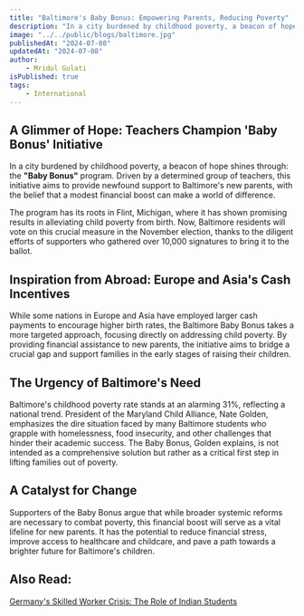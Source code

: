 ```yaml
---
title: "Baltimore's Baby Bonus: Empowering Parents, Reducing Poverty"
description: "In a city burdened by childhood poverty, a beacon of hope shines through: the Baby Bonus program. Driven by a determined group of teachers, this initiative aims to provide newfound support to Baltimore's new parents, with the belief that a modest financial boost can make a world of difference"
image: "../../public/blogs/baltimore.jpg"
publishedAt: "2024-07-08"
updatedAt: "2024-07-08"
author: 
    - Mridul Gulati
isPublished: true
tags: 
    - International
---
```


## A Glimmer of Hope: Teachers Champion 'Baby Bonus' Initiative

In a city burdened by childhood poverty, a beacon of hope shines through: the **"Baby Bonus"** program. Driven by a determined group of teachers, this initiative aims to provide newfound support to Baltimore's new parents, with the belief that a modest financial boost can make a world of difference.

The program has its roots in Flint, Michigan, where it has shown promising results in alleviating child poverty from birth. Now, Baltimore residents will vote on this crucial measure in the November election, thanks to the diligent efforts of supporters who gathered over 10,000 signatures to bring it to the ballot.

## Inspiration from Abroad: Europe and Asia's Cash Incentives

While some nations in Europe and Asia have employed larger cash payments to encourage higher birth rates, the Baltimore Baby Bonus takes a more targeted approach, focusing directly on addressing child poverty. By providing financial assistance to new parents, the initiative aims to bridge a crucial gap and support families in the early stages of raising their children.

## The Urgency of Baltimore's Need

Baltimore's childhood poverty rate stands at an alarming 31%, reflecting a national trend. President of the Maryland Child Alliance, Nate Golden, emphasizes the dire situation faced by many Baltimore students who grapple with homelessness, food insecurity, and other challenges that hinder their academic success. The Baby Bonus, Golden explains, is not intended as a comprehensive solution but rather as a critical first step in lifting families out of poverty.

## A Catalyst for Change

Supporters of the Baby Bonus argue that while broader systemic reforms are necessary to combat poverty, this financial boost will serve as a vital lifeline for new parents. It has the potential to reduce financial stress, improve access to healthcare and childcare, and pave a path towards a brighter future for Baltimore's children.

## Also Read: 

[Germany's Skilled Worker Crisis: The Role of Indian Students](https://onlinekhabri.com/blog/germany-skilled-worker-crisis-role-of-india)


